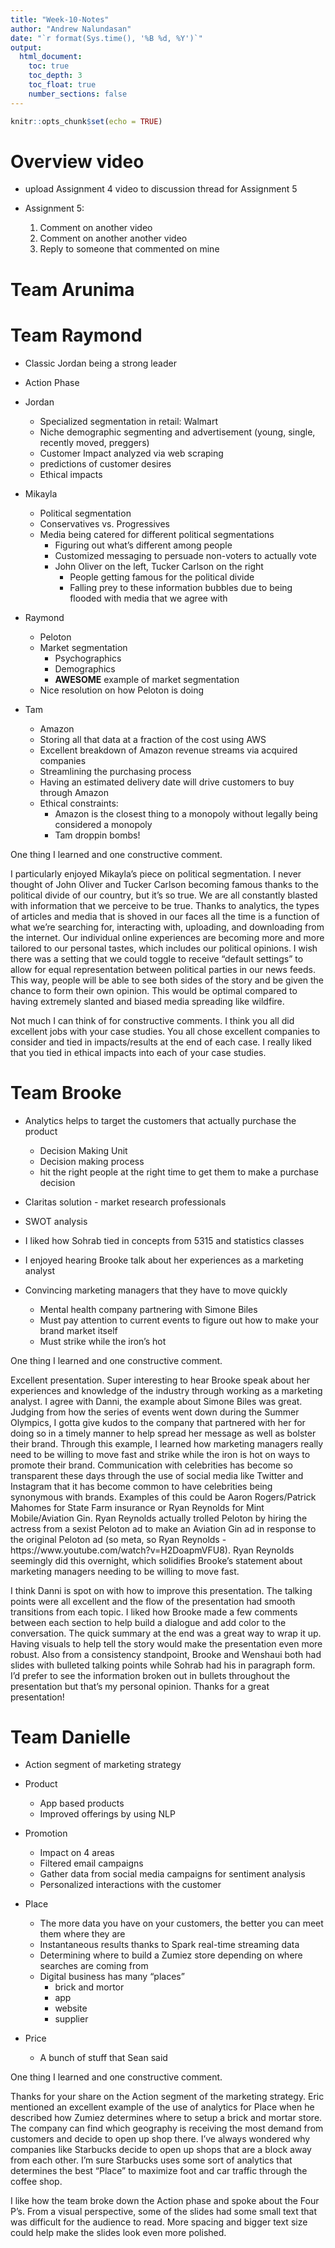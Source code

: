 ```yaml
---
title: "Week-10-Notes"
author: "Andrew Nalundasan"
date: "`r format(Sys.time(), '%B %d, %Y')`"
output: 
  html_document:
    toc: true
    toc_depth: 3
    toc_float: true
    number_sections: false
---
```


```r
knitr::opts_chunk$set(echo = TRUE)
```

# Overview video

+ upload Assignment 4 video to discussion thread for Assignment 5
+ Assignment 5: 

    1. Comment on another video
    2. Comment on another another video
    3. Reply to someone that commented on mine
    
# Team Arunima



# Team Raymond

+ Classic Jordan being a strong leader
+ Action Phase

+ Jordan

    + Specialized segmentation in retail: Walmart
    + Niche demographic segmenting and advertisement (young, single, recently moved, preggers)
    + Customer Impact analyzed via web scraping
    + predictions of customer desires
    + Ethical impacts

+ Mikayla

    + Political segmentation
    + Conservatives vs. Progressives
    + Media being catered for different political segmentations
        + Figuring out what's different among people
        + Customized messaging to persuade non-voters to actually vote
        + John Oliver on the left, Tucker Carlson on the right
            + People getting famous for the political divide
            + Falling prey to these information bubbles due to being flooded with media that we agree with

+ Raymond

    + Peloton
    + Market segmentation
        + Psychographics
        + Demographics
        + **AWESOME** example of market segmentation
    + Nice resolution on how Peloton is doing
    

+ Tam
    
    + Amazon
    + Storing all that data at a fraction of the cost using AWS
    + Excellent breakdown of Amazon revenue streams via acquired companies
    + Streamlining the purchasing process
    + Having an estimated delivery date will drive customers to buy through Amazon
    + Ethical constraints:
        + Amazon is the closest thing to a monopoly without legally being considered a monopoly
        + Tam droppin bombs!
        
One thing I learned and one constructive comment. 
    
I particularly enjoyed Mikayla's piece on political segmentation. I never thought of John Oliver and Tucker Carlson becoming famous thanks to the political divide of our country, but it's so true. We are all constantly blasted with information that we perceive to be true. Thanks to analytics, the types of articles and media that is shoved in our faces all the time is a function of what we're searching for, interacting with, uploading, and downloading from the internet. Our individual online experiences are becoming more and more tailored to our personal tastes, which includes our political opinions. I wish there was a setting that we could toggle to receive "default settings" to allow for equal representation between political parties in our news feeds. This way, people will be able to see both sides of the story and be given the chance to form their own opinion. This would be optimal compared to having extremely slanted and biased media spreading like wildfire.     
    
Not much I can think of for constructive comments. I think you all did excellent jobs with your case studies. You all chose excellent companies to consider and tied in impacts/results at the end of each case. I really liked that you tied in ethical impacts into each of your case studies.  



# Team Brooke

+ Analytics helps to target the customers that actually purchase the product

    + Decision Making Unit
    + Decision making process
    + hit the right people at the right time to get them to make a purchase decision

+ Claritas solution - market research professionals
+ SWOT analysis 
+ I liked how Sohrab tied in concepts from 5315 and statistics classes
+ I enjoyed hearing Brooke talk about her experiences as a marketing analyst
+ Convincing marketing managers that they have to move quickly

    + Mental health company partnering with Simone Biles
    + Must pay attention to current events to figure out how to make your brand market itself
    + Must strike while the iron's hot

One thing I learned and one constructive comment.

Excellent presentation. Super interesting to hear Brooke speak about her experiences and knowledge of the industry through working as a marketing analyst. I agree with Danni, the example about Simone Biles was great. Judging from how the series of events went down during the Summer Olympics, I gotta give kudos to the company that partnered with her for doing so in a timely manner to help spread her message as well as bolster their brand. Through this example, I learned how marketing managers really need to be willing to move fast and strike while the iron is hot on ways to promote their brand. Communication with celebrities has become so transparent these days through the use of social media like Twitter and Instagram that it has become common to have celebrities being synonymous with brands. Examples of this could be Aaron Rogers/Patrick Mahomes for State Farm insurance or Ryan Reynolds for Mint Mobile/Aviation Gin. Ryan Reynolds actually trolled Peloton by hiring the actress from a sexist Peloton ad to make an Aviation Gin ad in response to the original Peloton ad (so meta, so Ryan Reynolds - https://www.youtube.com/watch?v=H2DoapmVFU8). Ryan Reynolds seemingly did this overnight, which solidifies Brooke's statement about marketing managers needing to be willing to move fast. 

I think Danni is spot on with how to improve this presentation. The talking points were all excellent and the flow of the presentation had smooth transitions from each topic. I liked how Brooke made a few comments between each section to help build a dialogue and add color to the conversation. The quick summary at the end was a great way to wrap it up. Having visuals to help tell the story would make the presentation even more robust. Also from a consistency standpoint, Brooke and Wenshaui both had slides with bulleted talking points while Sohrab had his in paragraph form. I'd prefer to see the information broken out in bullets throughout the presentation but that's my personal opinion. Thanks for a great presentation!


# Team Danielle

+ Action segment of marketing strategy

+ Product 

    + App based products 
    + Improved offerings by using NLP
    
+ Promotion

    + Impact on 4 areas
    + Filtered email campaigns
    + Gather data from social media campaigns for sentiment analysis
    + Personalized interactions with the customer
    
+ Place

    + The more data you have on your customers, the better you can meet them where they are
    + Instantaneous results thanks to Spark real-time streaming data
    + Determining where to build a Zumiez store depending on where searches are coming from
    + Digital business has many "places"
        + brick and mortor
        + app
        + website
        + supplier
    
+ Price

    + A bunch of stuff that Sean said
    
One thing I learned and one constructive comment. 

Thanks for your share on the Action segment of the marketing strategy. Eric mentioned an excellent example of the use of analytics for Place when he described how Zumiez determines where to setup a brick and mortar store. The company can find which geography is receiving the most demand from customers and decide to open up shop there. I've always wondered why companies like Starbucks decide to open up shops that are a block away from each other. I'm sure Starbucks uses some sort of analytics that determines the best "Place" to maximize foot and car traffic through the coffee shop.

I like how the team broke down the Action phase and spoke about the Four P's. From a visual perspective, some of the slides had some small text that was difficult for the audience to read. More spacing and bigger text size could help make the slides look even more polished.  




















    